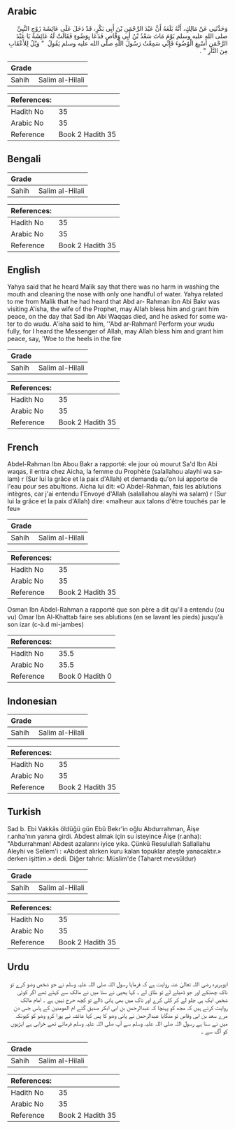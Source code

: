 ## Arabic


<div dir="rtl" lang="ar" style={{fontSize:'larger',backgroundColor:'#f8f9fa',padding:20}}>
وَحَدَّثَنِي عَنْ مَالِكٍ، أَنَّهُ بَلَغَهُ أَنَّ عَبْدَ الرَّحْمَنِ بْنَ أَبِي بَكْرٍ، قَدْ دَخَلَ عَلَى عَائِشَةَ زَوْجِ النَّبِيِّ صلى الله عليه وسلم يَوْمَ مَاتَ سَعْدُ بْنُ أَبِي وَقَّاصٍ فَدَعَا بِوَضُوءٍ فَقَالَتْ لَهُ عَائِشَةُ يَا عَبْدَ الرَّحْمَنِ أَسْبِغِ الْوُضُوءَ فَإِنِّي سَمِعْتُ رَسُولَ اللَّهِ صلى الله عليه وسلم يَقُولُ ‏ "‏ وَيْلٌ لِلأَعْقَابِ مِنَ النَّارِ ‏"‏ ‏.‏
</div>
<div style={{backgroundColor:'#f8f9fa',padding:20, marginBottom: 10}}><table> <thead> <tr> <th>Grade</th> <th></th> </tr> </thead> <tbody> <tr><td>Sahih</td><td>Salim al-Hilali</td></tr></tbody></table><table> <thead> <tr> <th>References:</th> <th></th> </tr> </thead> <tbody><tr><td>Hadith No</td><td>35</td></tr><tr><td>Arabic No</td><td>35</td></tr><tr><td>Reference</td><td>Book 2 Hadith 35</td></tr></tbody></table></div>

## Bengali


<div dir="ltr" lang="bn" style={{fontSize:'larger',backgroundColor:'#f8f9fa',padding:20}}>

</div>
<div style={{backgroundColor:'#f8f9fa',padding:20, marginBottom: 10}}><table> <thead> <tr> <th>Grade</th> <th></th> </tr> </thead> <tbody> <tr><td>Sahih</td><td>Salim al-Hilali</td></tr></tbody></table><table> <thead> <tr> <th>References:</th> <th></th> </tr> </thead> <tbody><tr><td>Hadith No</td><td>35</td></tr><tr><td>Arabic No</td><td>35</td></tr><tr><td>Reference</td><td>Book 2 Hadith 35</td></tr></tbody></table></div>

## English


<div dir="ltr" lang="en" style={{fontSize:'larger',backgroundColor:'#f8f9fa',padding:20}}>
Yahya said that he heard Malik say that there was no harm in washing the mouth and cleaning the nose with only one handful of water. Yahya related to me from Malik that he had heard that Abd ar- Rahman ibn Abi Bakr was visiting A'isha, the wife of the Prophet, may AIIah bless him and grant him peace, on the day that Sad ibn Abi Waqqas died, and he asked for some water to do wudu. A'isha said to him, ''Abd ar-Rahman! Perform your wudu fully, for I heard the Messenger of Allah, may Allah bless him and grant him peace, say, 'Woe to the heels in the fire
</div>
<div style={{backgroundColor:'#f8f9fa',padding:20, marginBottom: 10}}><table> <thead> <tr> <th>Grade</th> <th></th> </tr> </thead> <tbody> <tr><td>Sahih</td><td>Salim al-Hilali</td></tr></tbody></table><table> <thead> <tr> <th>References:</th> <th></th> </tr> </thead> <tbody><tr><td>Hadith No</td><td>35</td></tr><tr><td>Arabic No</td><td>35</td></tr><tr><td>Reference</td><td>Book 2 Hadith 35</td></tr></tbody></table></div>

## French


<div dir="ltr" lang="fr" style={{fontSize:'larger',backgroundColor:'#f8f9fa',padding:20}}>
Abdel-Rahman Ibn Abou Bakr a rapporté: «le jour où mourut Sa'd Ibn Abi waqas, il entra chez Aicha, la femme du Prophète (salallahou alayhi wa salam) r (Sur lui la grâce et la paix d'Allah) et demanda qu'on lui apporte de l'eau pour ses abultions. Aicha lui dit: «O Abdel-Rahman, fais les ablutions intègres, car j'ai entendu l'Envoyé d'Allah (salallahou alayhi wa salam) r (Sur lui la grâce et la paix d'Allah) dire: «malheur aux talons d'être touchés par le feu»
</div>
<div style={{backgroundColor:'#f8f9fa',padding:20, marginBottom: 10}}><table> <thead> <tr> <th>Grade</th> <th></th> </tr> </thead> <tbody> <tr><td>Sahih</td><td>Salim al-Hilali</td></tr></tbody></table><table> <thead> <tr> <th>References:</th> <th></th> </tr> </thead> <tbody><tr><td>Hadith No</td><td>35</td></tr><tr><td>Arabic No</td><td>35</td></tr><tr><td>Reference</td><td>Book 2 Hadith 35</td></tr></tbody></table></div>


<div dir="ltr" lang="fr" style={{fontSize:'larger',backgroundColor:'#f8f9fa',padding:20}}>
Osman Ibn Abdel-Rahman a rapporté que son père a dit qu'il a entendu (ou vu) Omar Ibn Al-Khattab faire ses ablutions (en se lavant les pieds) jusqu'à son izar (c-à.d mi-jambes)
</div>
<div style={{backgroundColor:'#f8f9fa',padding:20, marginBottom: 10}}><table> <thead> <tr> <th>References:</th> <th></th> </tr> </thead> <tbody><tr><td>Hadith No</td><td>35.5</td></tr><tr><td>Arabic No</td><td>35.5</td></tr><tr><td>Reference</td><td>Book 0 Hadith 0</td></tr></tbody></table></div>

## Indonesian


<div dir="ltr" lang="id" style={{fontSize:'larger',backgroundColor:'#f8f9fa',padding:20}}>

</div>
<div style={{backgroundColor:'#f8f9fa',padding:20, marginBottom: 10}}><table> <thead> <tr> <th>Grade</th> <th></th> </tr> </thead> <tbody> <tr><td>Sahih</td><td>Salim al-Hilali</td></tr></tbody></table><table> <thead> <tr> <th>References:</th> <th></th> </tr> </thead> <tbody><tr><td>Hadith No</td><td>35</td></tr><tr><td>Arabic No</td><td>35</td></tr><tr><td>Reference</td><td>Book 2 Hadith 35</td></tr></tbody></table></div>

## Turkish


<div dir="ltr" lang="tr" style={{fontSize:'larger',backgroundColor:'#f8f9fa',padding:20}}>
Sad b. Ebi Vakkâs öldüğü gün Ebû Bekr'in oğlu Abdurrahman, Âişe r.anha'nın yanına girdi. Abdest almak için su isteyince Âişe (r.anha): "Abdurrahman! Abdest azalarını iyice yıka. Çünkü Resulullah Sallallahu Aleyhi ve Sellem'i : «Abdest alırken kuru kalan topuklar ateşte yanacaktır.» derken işittim.» dedi. Diğer tahric: Müslim'de (Taharet mevsûldur)
</div>
<div style={{backgroundColor:'#f8f9fa',padding:20, marginBottom: 10}}><table> <thead> <tr> <th>Grade</th> <th></th> </tr> </thead> <tbody> <tr><td>Sahih</td><td>Salim al-Hilali</td></tr></tbody></table><table> <thead> <tr> <th>References:</th> <th></th> </tr> </thead> <tbody><tr><td>Hadith No</td><td>35</td></tr><tr><td>Arabic No</td><td>35</td></tr><tr><td>Reference</td><td>Book 2 Hadith 35</td></tr></tbody></table></div>

## Urdu


<div dir="rtl" lang="ur" style={{fontSize:'larger',backgroundColor:'#f8f9fa',padding:20}}>
ابوہریرہ رضی اللہ تعالیٰ عنہ روایت ہے کہ فرمایا رسول اللہ صلی اللہ علیہ وسلم نے جو شخص وضو کرے تو ناک چھنکے اور جو ڈھیلے لے تو طاق لے ۔ کہا یحیی نے سنا میں نے مالک سے کہتے تھے اگر کوئی شخص ایک ہی چلو لے کر کلی کرے اور ناک میں بھی پانی ڈالے تو کچھ حرج نہیں ہے ۔ امام مالک روایت کرتے ہیں کہ مجھ کو پہنچا کہ عبدالرحمن بن ابی ابکر صدیق گئے ام المومنین کے پاس جس دن مرے سعد بن ابی وقاص تو منگایا عبدالرحمن نے پانی وضو کا پس کہا عائشہ نے پورا کرو وضو کو کیونکہ میں نے سنا ہے رسول اللہ صلی اللہ علیہ وسلم سے آپ صلی اللہ علیہ وسلم فرماتے تھے خرابی ہے ایڑیوں کو آگ سے ۔
</div>
<div style={{backgroundColor:'#f8f9fa',padding:20, marginBottom: 10}}><table> <thead> <tr> <th>Grade</th> <th></th> </tr> </thead> <tbody> <tr><td>Sahih</td><td>Salim al-Hilali</td></tr></tbody></table><table> <thead> <tr> <th>References:</th> <th></th> </tr> </thead> <tbody><tr><td>Hadith No</td><td>35</td></tr><tr><td>Arabic No</td><td>35</td></tr><tr><td>Reference</td><td>Book 2 Hadith 35</td></tr></tbody></table></div>